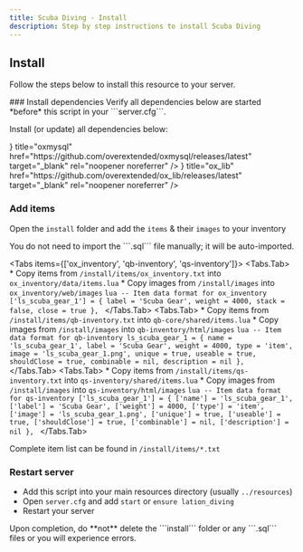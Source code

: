 ```yaml
---
title: Scuba Diving - Install
description: Step by step instructions to install Scuba Diving
---
```



## Install

Follow the steps below to install this resource to your server.
 
<Steps>
### Install dependencies
 
<Callout type="warning" emoji="⚠️">
    Verify all dependencies below are started *before* this script in your ```server.cfg```.
</Callout>

Install (or update) all dependencies below:

<Cards>
  <Cards.Card
    icon={<OpenInNew/>}
    title="oxmysql"
    href="https://github.com/overextended/oxmysql/releases/latest"
    target="_blank"
    rel="noopener noreferrer"
  />
  <Cards.Card
    icon={<OpenInNew/>}
    title="ox_lib"
    href="https://github.com/overextended/ox_lib/releases/latest"
    target="_blank"
    rel="noopener noreferrer"
  />
</Cards>
 
### Add items
 
Open the ```install``` folder and add the ```items``` & their ```images``` to your inventory

<Callout type="info" emoji="ℹ️">
    You do not need to import the ```.sql``` file manually; it will be auto-imported.
</Callout>

<Tabs items={['ox_inventory', 'qb-inventory', 'qs-inventory']}>
  <Tabs.Tab>
    * Copy items from ```/install/items/ox_inventory.txt``` into ```ox_inventory/data/items.lua```
    * Copy images from ```/install/images``` into ```ox_inventory/web/images```
    ```lua
    -- Item data format for ox_inventory
    ['ls_scuba_gear_1'] = {
        label = 'Scuba Gear',
        weight = 4000,
        stack = false,
        close = true
    },
    ```
  </Tabs.Tab>
  <Tabs.Tab>
    * Copy items from ```/install/items/qb-inventory.txt``` into ```qb-core/shared/items.lua```
    * Copy images from ```/install/images``` into ```qb-inventory/html/images```
    ```lua
    -- Item data format for qb-inventory
    ls_scuba_gear_1 = { name = 'ls_scuba_gear_1', label = 'Scuba Gear', weight = 4000, type = 'item', image = 'ls_scuba_gear_1.png', unique = true, useable = true, shouldClose = true, combinable = nil, description = nil },
    ```
  </Tabs.Tab>
  <Tabs.Tab>
    * Copy items from ```/install/items/qs-inventory.txt``` into ```qs-inventory/shared/items.lua```
    * Copy images from ```/install/images``` into ```qs-inventory/html/images```
    ```lua
    -- Item data format for qs-inventory
    ['ls_scuba_gear_1'] = {
        ['name'] = 'ls_scuba_gear_1',
        ['label'] = 'Scuba Gear',
        ['weight'] = 4000,
        ['type'] = 'item',
        ['image'] = 'ls_scuba_gear_1.png',
        ['unique'] = true,
        ['useable'] = true,
        ['shouldClose'] = true,
        ['combinable'] = nil,
        ['description'] = nil
    },
    ```
  </Tabs.Tab>
</Tabs>

Complete item list can be found in ```/install/items/*.txt```

### Restart server

* Add this script into your main resources directory (usually ```../resources```)
* Open ```server.cfg``` and add ```start``` or ```ensure lation_diving```
* Restart your server

</Steps>

<Callout type="error" emoji="️🚫">
  Upon completion, do **not** delete the ```install``` folder or any ```.sql``` files or you will experience errors.
</Callout>
